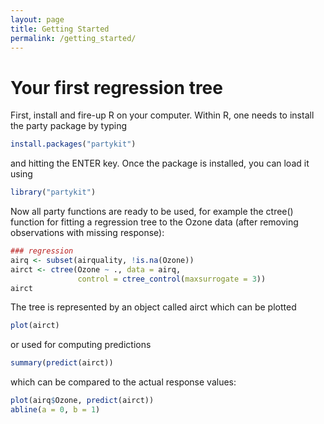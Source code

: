 ---
layout: page
title: Getting Started
permalink: /getting_started/
---

Your first regression tree
========================================================

First, install and fire-up R on your computer. Within R, one needs to
install the party package by typing

```{r eval=FALSE}
install.packages("partykit")
```

and hitting the ENTER key. Once the package is installed, you can
load it using

```{r results: hide}
library("partykit")
```

Now all party functions are ready to be used, for example the ctree()
function for fitting a regression tree to the Ozone data (after removing observations
with missing response):

```{r}
### regression
airq <- subset(airquality, !is.na(Ozone))
airct <- ctree(Ozone ~ ., data = airq,   
               control = ctree_control(maxsurrogate = 3))
airct
```

The tree is represented by an object called airct which can be plotted

```{r fig.width=9, fig.height=6}
plot(airct)
```

or used for computing predictions

```{r}
summary(predict(airct))
```

which can be compared to the actual response values:

```{r fig.width=6, fig.height=6}
plot(airq$Ozone, predict(airct))
abline(a = 0, b = 1)
```
